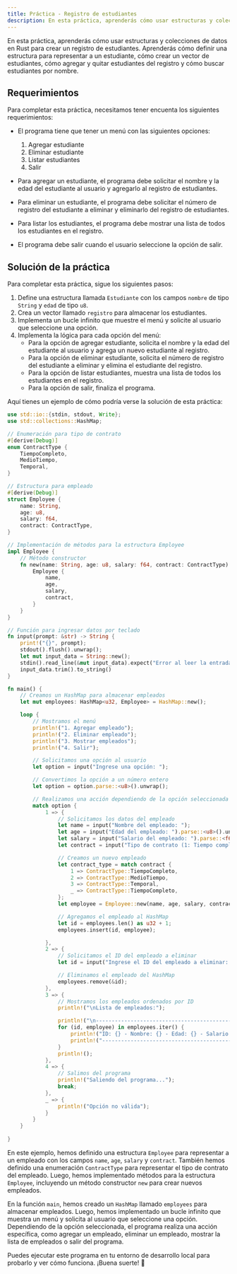 ```yaml
---
title: Práctica - Registro de estudiantes
description: En esta práctica, aprenderás cómo usar estructuras y colecciones de datos en Rust para crear un registro de estudiantes. Aprenderás cómo definir una estructura para representar a un estudiante, cómo crear un vector de estudiantes, cómo agregar y quitar estudiantes del registro y cómo buscar estudiantes por nombre.
---
```


En esta práctica, aprenderás cómo usar estructuras y colecciones de datos en Rust para crear un registro de estudiantes. Aprenderás cómo definir una estructura para representar a un estudiante, cómo crear un vector de estudiantes, cómo agregar y quitar estudiantes del registro y cómo buscar estudiantes por nombre.

## Requerimientos

Para completar esta práctica, necesitamos tener encuenta los siguientes requerimientos:

- El programa tiene que tener un menú con las siguientes opciones:
  1. Agregar estudiante
  2. Eliminar estudiante
  3. Listar estudiantes
  4. Salir

- Para agregar un estudiante, el programa debe solicitar el nombre y la edad del estudiante al usuario y agregarlo al registro de estudiantes.

- Para eliminar un estudiante, el programa debe solicitar el número de registro del estudiante a eliminar y eliminarlo del registro de estudiantes.

- Para listar los estudiantes, el programa debe mostrar una lista de todos los estudiantes en el registro.

- El programa debe salir cuando el usuario seleccione la opción de salir.

## Solución de la práctica

Para completar esta práctica, sigue los siguientes pasos:

1. Define una estructura llamada `Estudiante` con los campos `nombre` de tipo `String` y `edad` de tipo `u8`.
2. Crea un vector llamado `registro` para almacenar los estudiantes.
3. Implementa un bucle infinito que muestre el menú y solicite al usuario que seleccione una opción.
4. Implementa la lógica para cada opción del menú:
   - Para la opción de agregar estudiante, solicita el nombre y la edad del estudiante al usuario y agrega un nuevo estudiante al registro.
   - Para la opción de eliminar estudiante, solicita el número de registro del estudiante a eliminar y elimina el estudiante del registro.
   - Para la opción de listar estudiantes, muestra una lista de todos los estudiantes en el registro.
   - Para la opción de salir, finaliza el programa.

Aquí tienes un ejemplo de cómo podría verse la solución de esta práctica:

```rust
use std::io::{stdin, stdout, Write};
use std::collections::HashMap;

// Enumeración para tipo de contrato
#[derive(Debug)]
enum ContractType {
    TiempoCompleto,
    MedioTiempo,
    Temporal,
}

// Estructura para empleado
#[derive(Debug)]
struct Employee {
    name: String,
    age: u8,
    salary: f64,
    contract: ContractType,
}

// Implementación de métodos para la estructura Employee
impl Employee {
    // Método constructor
    fn new(name: String, age: u8, salary: f64, contract: ContractType) -> Employee{
        Employee {
            name,
            age,
            salary,
            contract,
        }
    }
}

// Función para ingresar datos por teclado
fn input(prompt: &str) -> String {
    print!("{}", prompt);
    stdout().flush().unwrap();
    let mut input_data = String::new();
    stdin().read_line(&mut input_data).expect("Error al leer la entrada");
    input_data.trim().to_string()
}

fn main() {
    // Creamos un HashMap para almacenar empleados
    let mut employees: HashMap<u32, Employee> = HashMap::new();

    loop {
        // Mostramos el menú
        println!("1. Agregar empleado");
        println!("2. Eliminar empleado");
        println!("3. Mostrar empleados");
        println!("4. Salir");

        // Solicitamos una opción al usuario
        let option = input("Ingrese una opción: ");

        // Convertimos la opción a un número entero
        let option = option.parse::<u8>().unwrap();

        // Realizamos una acción dependiendo de la opción seleccionada
        match option {
            1 => {
                // Solicitamos los datos del empleado
                let name = input("Nombre del empleado: ");
                let age = input("Edad del empleado: ").parse::<u8>().unwrap();
                let salary = input("Salario del empleado: ").parse::<f64>().unwrap();
                let contract = input("Tipo de contrato (1: Tiempo completo, 2: Medio tiempo, 3: Temporal): ").parse::<u8>().unwrap();

                // Creamos un nuevo empleado
                let contract_type = match contract {
                    1 => ContractType::TiempoCompleto,
                    2 => ContractType::MedioTiempo,
                    3 => ContractType::Temporal,
                    _ => ContractType::TiempoCompleto,
                };
                let employee = Employee::new(name, age, salary, contract_type);

                // Agregamos el empleado al HashMap
                let id = employees.len() as u32 + 1;
                employees.insert(id, employee);

            },
            2 => {
                // Solicitamos el ID del empleado a eliminar
                let id = input("Ingrese el ID del empleado a eliminar: ").parse::<u32>().unwrap();

                // Eliminamos el empleado del HashMap
                employees.remove(&id);
            },
            3 => {
                // Mostramos los empleados ordenados por ID
                println!("\nLista de empleados:");

                println!("\n------------------------------------------------------------");
                for (id, employee) in employees.iter() {
                    println!("ID: {} - Nombre: {} - Edad: {} - Salario: {} - Contrato: {:?}", id, employee.name, employee.age, employee.salary, employee.contract);
                    println!("------------------------------------------------------------");
                }
                println!();
            },
            4 => {
                // Salimos del programa
                println!("Saliendo del programa...");
                break;
            },
            _ => {
                println!("Opción no válida");
            }
        }
    }
    
}
```

En este ejemplo, hemos definido una estructura `Employee` para representar a un empleado con los campos `name`, `age`, `salary` y `contract`. También hemos definido una enumeración `ContractType` para representar el tipo de contrato del empleado. Luego, hemos implementado métodos para la estructura `Employee`, incluyendo un método constructor `new` para crear nuevos empleados.

En la función `main`, hemos creado un `HashMap` llamado `employees` para almacenar empleados. Luego, hemos implementado un bucle infinito que muestra un menú y solicita al usuario que seleccione una opción. Dependiendo de la opción seleccionada, el programa realiza una acción específica, como agregar un empleado, eliminar un empleado, mostrar la lista de empleados o salir del programa.

Puedes ejecutar este programa en tu entorno de desarrollo local para probarlo y ver cómo funciona. ¡Buena suerte! 🚀





